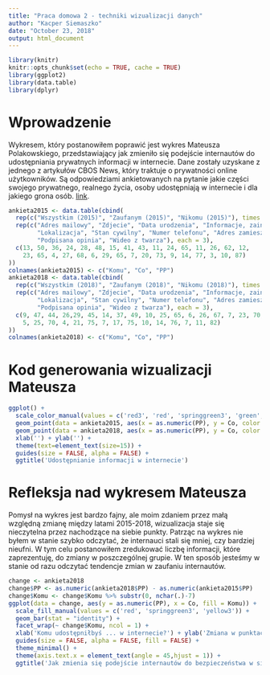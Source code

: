 ```yaml
---
title: "Praca domowa 2 - techniki wizualizacji danych"
author: "Kacper Siemaszko"
date: "October 23, 2018"
output: html_document
---
```


```r
library(knitr)
knitr::opts_chunk$set(echo = TRUE, cache = TRUE)
library(ggplot2)
library(data.table)
library(dplyr)
```

# Wprowadzenie

Wykresem, który postanowiłem poprawić jest wykres Mateusza Polakowskiego, przedstawiający jak zmieniło się podejście internautów do udostępniania prywatnych informacji w internecie. Dane zostały uzyskane z jednego z artykułów CBOS News, który traktuje o prywatności online użytkowników. Są odpowiedziami ankietowanych na pytanie jakie części swojego prywatnego, realnego życia, osoby udostępniają w internecie i dla jakiego grona osób. [link](https://www.cbos.pl/PL/publikacje/news/2018/31/newsletter.php).


```r
ankieta2015 <- data.table(cbind(
  rep(c("Wszystkim (2015)", "Zaufanym (2015)", "Nikomu (2015)"), times = 11),
  rep(c("Adres mailowy", "Zdjecie", "Data urodzenia", "Informacje, zainteresowania",
        "Lokalizacja", "Stan cywilny", "Numer telefonu", "Adres zamieszkania", "Miejsce pracy",
        "Podpisana opinia", "Wideo z twarza"), each = 3),
  c(13, 50, 36, 24, 28, 48, 15, 41, 43, 11, 24, 65, 11, 26, 62, 12,
    23, 65, 4, 27, 68, 6, 29, 65, 7, 20, 73, 9, 14, 77, 3, 10, 87)
))
colnames(ankieta2015) <- c("Komu", "Co", "PP")
ankieta2018 <- data.table(cbind(
  rep(c("Wszystkim (2018)", "Zaufanym (2018)", "Nikomu (2018)"), times = 11),
  rep(c("Adres mailowy", "Zdjecie", "Data urodzenia", "Informacje, zainteresowania",
        "Lokalizacja", "Stan cywilny", "Numer telefonu", "Adres zamieszkania", "Miejsce pracy",
        "Podpisana opinia", "Wideo z twarza"), each = 3),
  c(9, 47, 44, 26,29, 45, 14, 37, 49, 10, 25, 65, 6, 26, 67, 7, 23, 70,
    5, 25, 70, 4, 21, 75, 7, 17, 75, 10, 14, 76, 7, 11, 82)
))
colnames(ankieta2018) <- c("Komu", "Co", "PP")

```

# Kod generowania wizualizacji Mateusza

```r
ggplot() +
  scale_color_manual(values = c('red3', 'red', 'springgreen3', 'green', 'yellow3', 'yellow')) +
  geom_point(data = ankieta2015, aes(x = as.numeric(PP), y = Co, color = Komu, size = 1, alpha = 1/10)) + 
  geom_point(data = ankieta2018, aes(x = as.numeric(PP), y = Co, color = Komu, size = 1)) + 
  xlab('') + ylab('') + 
  theme(text=element_text(size=15)) +
  guides(size = FALSE, alpha = FALSE) + 
  ggtitle('Udostępnianie informacji w internecie')
```

# Refleksja nad wykresem Mateusza

Pomysł na wykres jest bardzo fajny, ale moim zdaniem przez małą względną zmianę między latami 2015-2018, wizualizacja staje się nieczytelna przez nachodzące na siebie punkty. Patrząc na wykres nie byłem w stanie szybko odczytać, że internauci stali się mniej, czy bardziej nieufni. W tym celu postanowiłem zredukować liczbę informacji, które zaprezentuję, do zmiany w poszczególnej grupie. W ten sposób jesteśmy w stanie od razu odczytać tendencje zmian w zaufaniu internautów.

```r
change <- ankieta2018
change$PP <- as.numeric(ankieta2018$PP) - as.numeric(ankieta2015$PP)
change$Komu <- change$Komu %>% substr(0, nchar(.)-7)
ggplot(data = change, aes(y = as.numeric(PP), x = Co, fill = Komu)) +
  scale_fill_manual(values = c('red', 'springgreen3', 'yellow3')) +
  geom_bar(stat = "identity") +
  facet_wrap(~ change$Komu, ncol = 1) +
  xlab('Komu udostępniłbyś ... w internecie?') + ylab('Zmiana w punktach procentowych') + 
  guides(size = FALSE, alpha = FALSE, fill = FALSE) +
  theme_minimal() +
  theme(axis.text.x = element_text(angle = 45,hjust = 1)) +
  ggtitle('Jak zmienia się podejście internautów do bezpieczeństwa w sieci - porównanie lat 2015 i 2018')
```